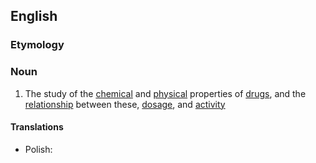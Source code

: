 ==English==

===Etymology===
{{prefix|en|bio|pharmaceutics}}

===Noun===
{{en-noun|-}}

# The study of the [[chemical]] and [[physical]] properties of [[drug]]s, and the [[relationship]] between these, [[dosage]], and [[activity]]

====Translations====
{{trans-top}}
{{trans-mid}}
* Polish: {{t|pl|biofarmacja|f}}
{{trans-bottom}}